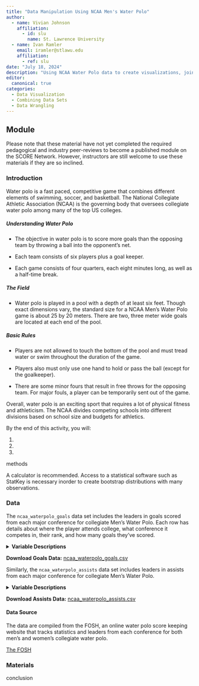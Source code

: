 ```yaml
---
title: "Data Manipulation Using NCAA Men's Water Polo"
author:
  - name: Vivian Johnson
    affiliation:
      - id: slu
        name: St. Lawrence University
  - name: Ivan Ramler
    email: iramler@stlawu.edu
    affiliation:
      - ref: slu
date: "July 18, 2024"
description: "Using NCAA Water Polo data to create visualizations, join tables, and answer questions."
editor: 
  canonical: true
categories:
  - Data Visualization
  - Combining Data Sets
  - Data Wrangling
---
```


## Module

Please note that these material have not yet completed the required pedagogical and industry peer-reviews to become a published module on the SCORE Network. However, instructors are still welcome to use these materials if they are so inclined.

### Introduction

Water polo is a fast paced, competitive game that combines different elements of swimming, soccer, and basketball. The National Collegiate Athletic Association (NCAA) is the governing body that oversees collegiate water polo among many of the top US colleges. 

##### Understanding Water Polo

* The objective in water polo is to score more goals than the opposing team by throwing a ball into the opponent's net. 

* Each team consists of six players plus a goal keeper. 

* Each game consists of four quarters, each eight minutes long, as well as a half-time break. 

##### The Field 

* Water polo is played in a pool with a depth of at least six feet. Though exact dimensions vary, the standard size for a NCAA Men's Water Polo game is about 25 by 20 meters. There are two, three meter wide goals are located at each end of the pool. 

##### Basic Rules 

* Players are not allowed to touch the bottom of the pool and must tread water or swim throughout the duration of the game. 

* Players also must only use one hand to hold or pass the ball (except for the goalkeeper).

* There are some minor fours that result in free throws for the opposing team. For major fouls, a player can be temporarily sent out of the game. 


Overall, water polo is an exciting sport that requires a lot of physical fitness and athleticism. The NCAA divides competing schools into different divisions based on school size and budgets for athletics. 

::: {.callout-note collapse="true" title="Learning Objectives" appearance="minimal"}
By the end of this activity, you will:

1.  

2. 

3. 

:::

::: {.callout-note collapse="true" title="Methods" appearance="minimal"}

methods
:::

::: {.callout-note collapse="true" title="Technology Requirements" appearance="minimal"}
A calculator is recommended. Access to a statistical software such as StatKey is necessary inorder to create bootstrap distributions with many observations. 
:::

### Data

The `ncaa_waterpolo_goals` data set includes the leaders in goals scored from each major conference for collegiate Men's Water Polo. Each row has details about where the player attends college, what conference it competes in, their rank, and how many goals they've scored. 

<details>

<summary><b>Variable Descriptions</b></summary>

| Variable         | Description                                                |
|------------------|------------------------------------------------------------|
| Conference       | Conference the school is a part of                         |
| Leader Rank      | Individual Ranking in the conference                       |
| Name             | Player Name                                                |
| Team             | University player attends                                  |
| Goals            | Number of goals scored by that player in the 2023 season   |

</details>

**Download Goals Data:** [ncaa_waterpolo_goals.csv](ncaa_waterpolo_goals.csv){target="_blank"}


Similarly, the `ncaa_waterpolo_assists` data set includes leaders in assists from each major conference for collegiate Men's Water Polo. 

<details>

<summary><b>Variable Descriptions </b></summary>

| Variable         | Description                                                |
|------------------|------------------------------------------------------------|
| Conference       | Conference the school is a part of                         |
| Leader Rank      | Individual Ranking in the conference                       |
| Name             | Player Name                                                |
| Team             | University player attends                                  |
| Assists          | Number of assists scored by that player in the 2023 season |

</details>


**Download Assists Data:** [ncaa_waterpolo_assists.csv](ncaa_waterpolo_assists.csv){target="_blank"}

#### Data Source

The data are compiled from the FOSH, an online water polo score keeping website that tracks statistics and leaders from each conference for both men's and women's collegiate water polo. 

[The FOSH](https://www.thefosh.net/league/1/M?year=2023){target="_blank"}

### Materials





::: {.callout-note collapse="true" title="Conclusion" appearance="minimal"}
conclusion

:::
